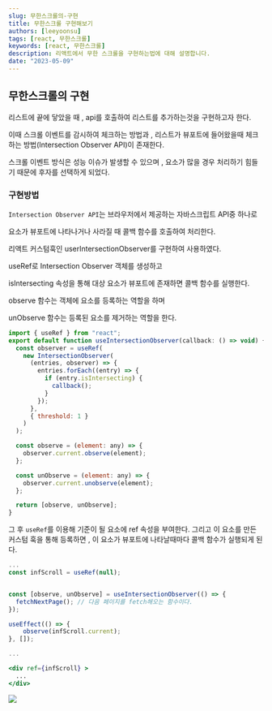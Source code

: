 ```yaml
---
slug: 무한스크롤의-구현
title: 무한스크롤 구현해보기
authors: [leeyoonsu]
tags: [react, 무한스크롤]
keywords: [react, 무한스크롤]
description: 리액트에서 무한 스크롤을 구현하는법에 대해 설명합니다.
date: "2023-05-09"
---
```



## 무한스크롤의 구현

리스트에 끝에 닿았을 때 , api를 호출하여 리스트를 추가하는것을 구현하고자 한다.

이때 스크롤 이벤트를 감시하여 체크하는 방법과 , 리스트가 뷰포트에 들어왔을때 체크하는 방법(Intersection Observer API)이 존재한다.

스크롤 이벤트 방식은 성능 이슈가 발생할 수 있으며 , 요소가 많을 경우 처리하기 힘들기 때문에 후자를 선택하게 되었다.

### 구현방법

`Intersection Observer API`는 브라우저에서 제공하는 자바스크립트 API중 하나로

요소가 뷰포트에 나타나거나 사라질 때 콜백 함수를 호출하여 처리한다.

리액트 커스텀훅인 userIntersectionObserver를 구현하여 사용하였다.

useRef로 Intersection Observer 객체를 생성하고

isIntersecting 속성을 통해 대상 요소가 뷰포트에 존재하면 콜백 함수를 실행한다.

observe 함수는 객체에 요소를 등록하는 역할을 하며

unObserve 함수는 등록된 요소를 제거하는 역할을 한다.

```jsx
import { useRef } from "react";
export default function useIntersectionObserver(callback: () => void) {
  const observer = useRef(
    new IntersectionObserver(
      (entries, observer) => {
        entries.forEach((entry) => {
          if (entry.isIntersecting) {
            callback();
          }
        });
      },
      { threshold: 1 }
    )
  );

  const observe = (element: any) => {
    observer.current.observe(element);
  };

  const unObserve = (element: any) => {
    observer.current.unobserve(element);
  };

  return [observe, unObserve];
}
```

그 후 `useRef`를 이용해 기준이 될 요소에 ref 속성을 부여한다.
그리고 이 요소를 만든 커스텀 훅을 통해 등록하면 , 이 요소가 뷰포트에 나타날때마다 콜백 함수가 실행되게 된다.

```jsx
...
const infScroll = useRef(null);


const [observe, unObserve] = useIntersectionObserver(() => {
  fetchNextPage(); // 다음 페이지를 fetch해오는 함수이다.
});

useEffect(() => {
    observe(infScroll.current);
}, []);

...

<div ref={infScroll} >
  ...
</div>
```

<img src={demoImg} width={300} />
